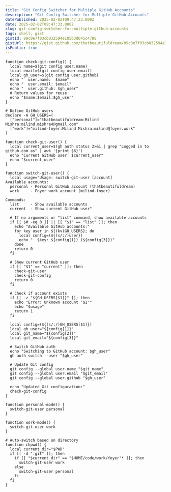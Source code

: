 ```yaml
---
title: "Git Config Switcher for Multiple GitHub Accounts"
description: "Git Config Switcher for Multiple GitHub Accounts"
datePublished: 2025-02-02T09:47:33.000Z
date: 2025-02-02T09:47:33.000Z
slug: git-config-switcher-for-multiple-github-accounts
tags: shell, gist
gistId: 89c0e7f03cb032594e105b3d645c4788
gistUrl: https://gist.github.com/thatbeautifuldream/89c0e7f03cb032594e105b3d645c4788
isPublic: true
---
```


```shell title=".zshrc"
function check-git-config() {
  local name=$(git config user.name)
  local email=$(git config user.email)
  local gh_user=$(git config user.github)
  echo "  user.name:  $name"
  echo "  user.email: $email"
  echo "  user.github: $gh_user"
  # Return values for reuse
  echo "$name:$email:$gh_user"
}

# Define GitHub users
declare -A GH_USERS=(
  ["personal"]="thatbeautifuldream:Milind Mishra:milind.mishra4@gmail.com"
  ["work"]="milind-foyer:Milind Mishra:milind@foyer.work"
)

function check-git-user() {
  local current_user=$(gh auth status 2>&1 | grep "Logged in to github.com as" | awk '{print $6}')
  echo "Current GitHub user: $current_user"
  echo "$current_user"
}

function switch-git-user() {
  local usage="Usage: switch-git-user [account]
Available accounts:
  personal - Personal GitHub account (thatbeautifuldream)
  work     - Foyer work account (milind-foyer)
  
Commands:
  list     - Show available accounts
  current  - Show current GitHub user"

  # If no arguments or "list" command, show available accounts
  if [[ $# -eq 0 ]] || [[ "$1" == "list" ]]; then
    echo "Available GitHub accounts:"
    for key user in ${(kv)GH_USERS}; do
      local config=(${(s/:/)user})
      echo "  $key: ${config[1]} (${config[3]})"
    done
    return 0
  fi

  # Show current GitHub user
  if [[ "$1" == "current" ]]; then
    check-git-user
    check-git-config
    return 0
  fi

  # Check if account exists
  if [[ -z "${GH_USERS[$1]}" ]]; then
    echo "Error: Unknown account '$1'"
    echo "$usage"
    return 1
  fi

  local config=(${(s/:/)GH_USERS[$1]})
  local gh_user="${config[1]}"
  local git_name="${config[2]}"
  local git_email="${config[3]}"

  # Switch GitHub auth
  echo "Switching to GitHub account: $gh_user"
  gh auth switch --user "$gh_user"

  # Update Git config
  git config --global user.name "$git_name"
  git config --global user.email "$git_email"
  git config --global user.github "$gh_user"

  echo "Updated Git configuration:"
  check-git-config
}

function personal-mode() {
  switch-git-user personal
}

function work-mode() {
  switch-git-user work
}

# Auto-switch based on directory
function chpwd() {
  local current_dir="$PWD"
  if [[ -d ".git" ]]; then
    if [[ "$current_dir" == "$HOME/code/work/foyer"* ]]; then
      switch-git-user work
    else
      switch-git-user personal
    fi
  fi
}

```


